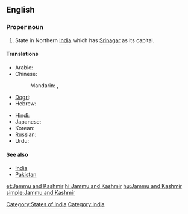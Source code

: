 ==English==
{{wikipedia}}

===Proper noun===
{{en-proper noun|sg=[[Jammu]] and [[Kashmir]]}}

# State in Northern [[India]] which has [[Srinagar]] as its capital.

====Translations====
{{trans-top|Jammu and Kashmir}}
* Arabic: {{t|ar|جامو وكشمير|m|tr=jaamuu wa-kashmiir|sc=Arab}}
* Chinese:
*: Mandarin: {{t|zh|查謨-克什米爾邦|sc=Hani}},  {{t|zh|查谟-克什米尔邦|tr=Chámó-Kèshímǐ'ěr-bāng|sc=Hani}}
* [[Dogri]]: {{tø|doi|जम्मू और कश्मीर}}
* Hebrew: {{t|he|ג'אמו וקשמיר|sc=Hebr}}
{{trans-mid}}
* Hindi: {{t|hi|जम्मू और कश्मीर|tr=jammū aur kaśmīr|sc=Deva}}
* Japanese: {{t|ja|ジャンムー・カシミール州|tr=Janmū-Kashimīru-shū|sc=Jpan}}
* Korean: {{t|ko|잠무 카슈미르 주|tr=Jammu Kasyumireu ju|sc=Kore}}
* Russian: {{t|ru|Джамму и Кашмир|tr=Džámmu i Kašmír|sc=Cyrl}}
* Urdu: {{t|ur|جموں اور کشمیر|tr=jam'mū aur kaśmīr|sc=ur-Arab}}
{{trans-bottom}}


====See also====
* [[India]]
* [[Pakistan]]

[[Category:States of India]]
[[Category:India]]

[[et:Jammu and Kashmir]]
[[hi:Jammu and Kashmir]]
[[hu:Jammu and Kashmir]]
[[simple:Jammu and Kashmir]]